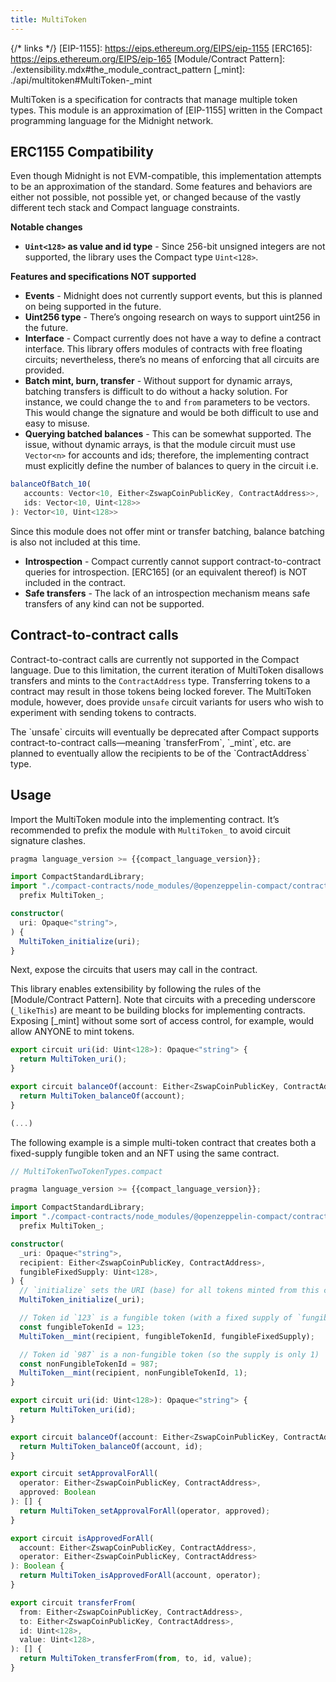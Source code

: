 ```yaml
---
title: MultiToken
---
```


{/* links */}
[EIP-1155]: https://eips.ethereum.org/EIPS/eip-1155
[ERC165]: https://eips.ethereum.org/EIPS/eip-165
[Module/Contract Pattern]: ./extensibility.mdx#the_module_contract_pattern
[_mint]: ./api/multitoken#MultiToken-_mint

MultiToken is a specification for contracts that manage multiple token types.
This module is an approximation of [EIP-1155] written in the Compact programming language for the Midnight network.

## ERC1155 Compatibility

Even though Midnight is not EVM-compatible, this implementation attempts to be an approximation of the standard.
Some features and behaviors are either not possible, not possible yet,
or changed because of the vastly different tech stack and Compact language constraints.

**Notable changes**

* **`Uint<128>` as value and id type** - Since 256-bit unsigned integers are not supported,
the library uses the Compact type `Uint<128>`.

**Features and specifications NOT supported**

* **Events** - Midnight does not currently support events, but this is planned on being supported in the future.
* **Uint256 type** - There’s ongoing research on ways to support uint256 in the future.
* **Interface** - Compact currently does not have a way to define a contract interface.
This library offers modules of contracts with free floating circuits;
nevertheless, there’s no means of enforcing that all circuits are provided.
* **Batch mint, burn, transfer** - Without support for dynamic arrays,
batching transfers is difficult to do without a hacky solution.
For instance, we could change the `to` and `from` parameters to be vectors.
This would change the signature and would be both difficult to use and easy to misuse.
* **Querying batched balances** - This can be somewhat supported.
The issue, without dynamic arrays, is that the module circuit must use `Vector<n>` for accounts and ids;
therefore, the implementing contract must explicitly define the number of balances to query in the circuit i.e.

```ts
balanceOfBatch_10(
   accounts: Vector<10, Either<ZswapCoinPublicKey, ContractAddress>>,
   ids: Vector<10, Uint<128>>
): Vector<10, Uint<128>>
```

Since this module does not offer mint or transfer batching, balance batching is also not included at this time.

* **Introspection** - Compact currently cannot support contract-to-contract queries for introspection.
[ERC165] (or an equivalent thereof) is NOT included in the contract.
* **Safe transfers** - The lack of an introspection mechanism means safe transfers of any kind can not be supported.

## Contract-to-contract calls

Contract-to-contract calls are currently not supported in the Compact language.
Due to this limitation, the current iteration of MultiToken disallows transfers and mints to the `ContractAddress` type.
Transferring tokens to a contract may result in those tokens being locked forever.
The MultiToken module, however, does provide `unsafe` circuit variants for users who wish to experiment with sending tokens to contracts.

<Callout type='warn'>
The `unsafe` circuits will eventually be deprecated after Compact supports contract-to-contract calls—meaning
`transferFrom`, `_mint`, etc. are planned to eventually allow the recipients to be of the `ContractAddress` type.
</Callout>

## Usage

Import the MultiToken module into the implementing contract.
It’s recommended to prefix the module with `MultiToken_` to avoid circuit signature clashes.

```typescript
pragma language_version >= {{compact_language_version}};

import CompactStandardLibrary;
import "./compact-contracts/node_modules/@openzeppelin-compact/contracts/src/token/MultiToken"
  prefix MultiToken_;

constructor(
  uri: Opaque<"string">,
) {
  MultiToken_initialize(uri);
}

```

Next, expose the circuits that users may call in the contract.

This library enables extensibility by following the rules of the [Module/Contract Pattern].
Note that circuits with a preceding underscore (`_likeThis`) are meant to be building blocks for implementing contracts.
Exposing [_mint] without some sort of access control, for example, would allow ANYONE to mint tokens.

```typescript
export circuit uri(id: Uint<128>): Opaque<"string"> {
  return MultiToken_uri();
}

export circuit balanceOf(account: Either<ZswapCoinPublicKey, ContractAddress>): Uint<128> {
  return MultiToken_balanceOf(account);
}

(...)
```

The following example is a simple multi-token contract that creates both a fixed-supply fungible token and an NFT using the same contract.

```typescript
// MultiTokenTwoTokenTypes.compact

pragma language_version >= {{compact_language_version}};

import CompactStandardLibrary;
import "./compact-contracts/node_modules/@openzeppelin-compact/contracts/src/token/MultiToken"
  prefix MultiToken_;

constructor(
  _uri: Opaque<"string">,
  recipient: Either<ZswapCoinPublicKey, ContractAddress>,
  fungibleFixedSupply: Uint<128>,
) {
  // `initialize` sets the URI (base) for all tokens minted from this contract
  MultiToken_initialize(_uri);

  // Token id `123` is a fungible token (with a fixed supply of `fungibleFixedSupply`)
  const fungibleTokenId = 123;
  MultiToken__mint(recipient, fungibleTokenId, fungibleFixedSupply);

  // Token id `987` is a non-fungible token (so the supply is only 1)
  const nonFungibleTokenId = 987;
  MultiToken__mint(recipient, nonFungibleTokenId, 1);
}

export circuit uri(id: Uint<128>): Opaque<"string"> {
  return MultiToken_uri(id);
}

export circuit balanceOf(account: Either<ZswapCoinPublicKey, ContractAddress>, id: Uint<128>): Uint<128> {
  return MultiToken_balanceOf(account, id);
}

export circuit setApprovalForAll(
  operator: Either<ZswapCoinPublicKey, ContractAddress>,
  approved: Boolean
): [] {
  return MultiToken_setApprovalForAll(operator, approved);
}

export circuit isApprovedForAll(
  account: Either<ZswapCoinPublicKey, ContractAddress>,
  operator: Either<ZswapCoinPublicKey, ContractAddress>
): Boolean {
  return MultiToken_isApprovedForAll(account, operator);
}

export circuit transferFrom(
  from: Either<ZswapCoinPublicKey, ContractAddress>,
  to: Either<ZswapCoinPublicKey, ContractAddress>,
  id: Uint<128>,
  value: Uint<128>,
): [] {
  return MultiToken_transferFrom(from, to, id, value);
}

```
